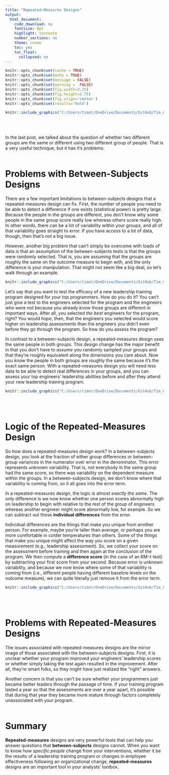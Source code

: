 ```yaml
---
title: "Repeated-Measures Designs"
output:
  html_document:
    code_download: no
    fontsize: 8pt
    highlight: textmate
    number_sections: no
    theme: cosmo
    toc: yes
    toc_float:
      collapsed: no
---
```


```r
knitr::opts_chunk$set(cache = TRUE)
knitr::opts_chunk$set(echo = TRUE)
knitr::opts_chunk$set(message = FALSE)
knitr::opts_chunk$set(warning =  FALSE)
knitr::opts_chunk$set(fig.width=3.25)
knitr::opts_chunk$set(fig.height=2.75)
knitr::opts_chunk$set(fig.align='center') 
knitr::opts_chunk$set(results='hold') 
```
```r
knitr::include_graphics("C:/Users/timot/OneDrive/Documents/GitHub/Tim_Carsel.github.io/before-after.jpg")
```
<br/><br/>


In the last post, we talked about the question of whether two different groups are the same or different using two different group of people. That is a very useful technique, but it has it’s problems. 
<br/><br/>


# Problems with Between-Subjects Designs
There are a few important limitations to between-subjects designs that a repeated-measures design can fix. First, the number of people you need to be able to detect a difference if one exists (statistical power) is pretty large. Because the people in the groups are different, you don’t know why some people in the same group score really low whereas others score really high. In other words, there can be a lot of variability within your groups, and all of that variability goes straight to error. If you have access to a lot of data, though, then that’s not a big issue. 


However, another big problem that can’t simply be overcome with loads of data is that an assumption of the between-subjects tests is that the groups were randomly selected. That is, you are assuming that the groups are roughly the same on the outcome measure to begin with, and the only difference is your manipulation. That might not seem like a big deal, so let’s walk through an example.


```r
knitr::include_graphics("C:/Users/timot/OneDrive/Documents/GitHub/Tim_Carsel.github.io/programmer.jpg")
```


Let’s say that you want to test the efficacy of a new leadership training program designed for your top programmers. How do you do it? You can’t just give a test to the engineers selected for the program and the engineers who were not because you already *know* those groups are different in important ways. After all, you selected *the best* engineers for the program, right? You would *hope*, then, that the engineers you selected would score higher on leadership assessments than the engineers you didn’t even before they go through the program. So how do you assess the program?


In contrast to a between-subjects design, a repeated-measures design uses the same people in both groups. This design change has the major benefit in that you don’t have to *assume* you randomly sampled your groups and that they’re roughly equivalent along the dimensions you care about. Now you *know* the people in both groups are roughly the same because it’s the exact same person. With a repeated-measures design you will need less data to be able to detect real differences in your groups, and you can assess your top engineers’ leadership abilities before and after they attend your new leadership training program.


```r
knitr::include_graphics("C:/Users/timot/OneDrive/Documents/GitHub/Tim_Carsel.github.io/logic.jpg")
```
<br/><br/>


# Logic of the Repeated-Measures Design
So how does a repeated-measures design work? In a between-subjects design, you look at the fraction of either group differences or between-group variances in the numerator over error in the denominator. This error represents unknown variability. That is, not everybody in the same group had the same score, so there was variability on the dependent measure within the groups. In a between-subjects design, we don’t know where that variability is coming from, so it all goes into the error term.


In a repeated-measures design, the logic is almost *exactly the same*. The only difference is we now know whether one person scores abnormally high on leadership to begin with relative to the rest of the group of engineers whereas another engineer might score abnormally low, for example. So we can subtract out these **individual differences** from the error. 


Individual differences are the things that make you unique from another person. For example, maybe you’re taller than average, or perhaps you are more comfortable in colder temperatures than others. Some of the things that make you unique might affect the way you score on a given measurement (e.g., leadership assessment). So, we collect your score on the assessment before training and then again at the conclusion of the program. We then compute a **difference score** (in the case of an RM-*t*-test) by subtracting your first score from your second. Because error is unknown variability, and because we now know where some of that variability is coming from (i.e., different people having different baseline levels on the outcome measure), we can quite literally just remove it from the error term. 


```r
knitr::include_graphics("C:/Users/timot/OneDrive/Documents/GitHub/Tim_Carsel.github.io/dont.jpg")
```
<br/><br/>


# Problems with Repeated-Measures Designs
The issues associated with repeated-measures designs are the mirror image of those associated with the between-subjects designs. First, it is unclear whether your program improved your engineers’ leadership scores or whether simply taking the test again resulted in the improvement. After all, they’re smart folks, so they might have just realized the “right” answers.


Another concern is that you can’t be sure whether your programmers just became better leaders through the passage of time. If your training program lasted a year so that the assessments are over a year apart, it’s possible that during that year they became more mature through factors completely unassociated with your program.
<br/><br/>


# Summary
**Repeated-measures** designs are very powerful tools that can help you answer questions that **between-subjects** designs cannot. When you want to know how *specific people* change from your interventions, whether it be the results of a leadership training program or changes in employee effectiveness following an organizational change, **repeated-measures** designs are an important tool in your analysts’ toolbox.
